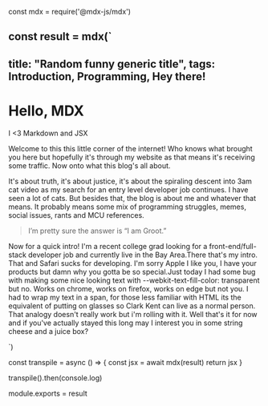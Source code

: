 const mdx = require('@mdx-js/mdx')

const result = mdx(`
---
title: "Random funny generic title",
tags: Introduction, Programming, Hey there!
---

# Hello, MDX

I <3 Markdown and JSX

<p>Welcome to this this little corner of the internet! Who knows what brought you here but hopefully it's through my website as that means it's receiving some traffic. Now onto what this blog's all about.</p>

<p>It's about truth, it's about justice, it's about the spiraling descent into 3am cat video as my search for an entry level developer job continues. I have seen a lot of cats. But besides that, the blog is about me and whatever that means. It probably means some mix of programming struggles, memes, social issues, rants and MCU references.  </p>

> I’m pretty sure the answer is “I am Groot.”

<p>Now for a quick intro! I'm a recent college grad looking for a front-end/full-stack developer job and currently live in the Bay Area.There that's my intro. That and Safari sucks for developing. I'm sorry Apple I like you, I have your products but damn why you gotta be so special.Just today I had some bug with making some nice looking text with --webkit-text-fill-color: transparent but no. Works on chrome, works on firefox, works on edge but not you. I had to wrap my text in a span, for those less familiar with HTML its the equivalent of putting on glasses so Clark Kent can live as a normal person. That analogy doesn't really work but i'm rolling with it. Well that's it for now and if you've actually stayed this long may I interest you in some string cheese and a juice box?</p>

`)

const transpile = async () => {
  const jsx = await mdx(result)
  return jsx
}

transpile().then(console.log)

module.exports = result
